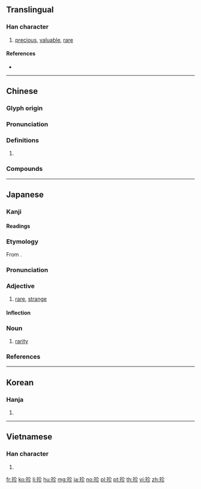 {{also|珎}}
==Translingual==

===Han character===
{{Han char|rn=96|rad=玉|as=05|sn=9|four=18122|canj=MGOHH|ids=⿰王㐱}}

# [[precious]], [[valuable]], [[rare]]

====References====
* {{Han ref|kx=0730.040|dkj=20920|dj=1141.160|hdz=21107.090|uh=73CD|ud=29645|bh=ACC3|bd=44227}}

----

==Chinese==
{{zh-forms}}

===Glyph origin===
{{Han etym}}

===Pronunciation===
{{zh-pron
|m=zhēn
|c=zan1
|h=pfs=
|md=
|mn=qz,tw,xm,zz:tin/qz,xm,zz:chin/tw,xm:tiⁿ
|mn_note=tin/chin - literary; tiⁿ - vernacular
|w=
|mc=y
|oc=y
|cat=
}}

===Definitions===
{{zh-hanzi}}

# {{rfdef|lang=zh}}

===Compounds===
{{zh-der|珍愛|珍寶|珍本|珍藏|珍道具|珍貴|珍奇|珍禽奇獸|珍禽異獸|珍賞|珍攝|珍視|珍玩|震味|珍聞|珍惜|珍稀|珍羞|珍饈|珍異|珍重|珍珠}}

----

==Japanese==

===Kanji===
{{ja-kanji|grade=c|rs=玉05}}

====Readings====
{{ja-readings
|goon=[[ちん]] (chin)
|kanon=[[ちん]] (chin)
|kun=[[うず]] (uzu), [[めずら]] (mezura), [[めずらしい]] ([[珍しい]], mezurashii)
|nanori=[[たから]] (takara), [[じん]] (jin)
}}

===Etymology===
{{ja-kanjitab|yomi=o|ちん}}
From {{etyl|ltc|ja|sort=ちん}} {{m|zh|珍|tr=trin||treasure, precious thing}}.

===Pronunciation===
{{ja-pron|yomi=goon|ちん|acc=1|acc_ref=DJR}}

===Adjective===
{{ja-adj|infl=na|ちん}}

# [[rare]], [[strange]]

====Inflection====
{{ja-na|ちん}}

===Noun===
{{ja-noun|ちん}}

# [[rarity]]

===References===
<references/>

----

==Korean==

===Hanja===
{{ko-hanja|hangeul=진|eumhun=보배|rv=jin|mr=chin|y=cin}}

# {{defn|lang=ko|sort=玉05}}

----

==Vietnamese==

===Han character===
{{vi-hantu|[[trân]], [[trằn]]|rs=玉05}}

# {{defn|lang=vi|sort=玉05}}

[[fr:珍]]
[[ko:珍]]
[[li:珍]]
[[hu:珍]]
[[mg:珍]]
[[ja:珍]]
[[no:珍]]
[[pl:珍]]
[[pt:珍]]
[[th:珍]]
[[vi:珍]]
[[zh:珍]]